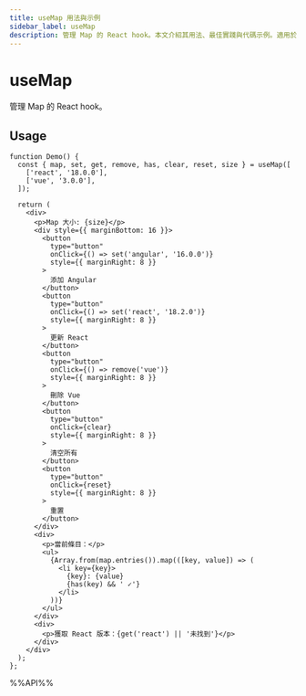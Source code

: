 ```yaml
---
title: useMap 用法與示例
sidebar_label: useMap
description: 管理 Map 的 React hook。本文介紹其用法、最佳實踐與代碼示例。適用於 React 開發中需要管理鍵值對數據的場景。
---
```

# useMap

管理 Map 的 React hook。

## Usage

```tsx live
function Demo() {
  const { map, set, get, remove, has, clear, reset, size } = useMap([
    ['react', '18.0.0'],
    ['vue', '3.0.0'],
  ]);

  return (
    <div>
      <p>Map 大小: {size}</p>
      <div style={{ marginBottom: 16 }}>
        <button
          type="button"
          onClick={() => set('angular', '16.0.0')}
          style={{ marginRight: 8 }}
        >
          添加 Angular
        </button>
        <button
          type="button"
          onClick={() => set('react', '18.2.0')}
          style={{ marginRight: 8 }}
        >
          更新 React
        </button>
        <button
          type="button"
          onClick={() => remove('vue')}
          style={{ marginRight: 8 }}
        >
          刪除 Vue
        </button>
        <button
          type="button"
          onClick={clear}
          style={{ marginRight: 8 }}
        >
          清空所有
        </button>
        <button
          type="button"
          onClick={reset}
          style={{ marginRight: 8 }}
        >
          重置
        </button>
      </div>
      <div>
        <p>當前條目：</p>
        <ul>
          {Array.from(map.entries()).map(([key, value]) => (
            <li key={key}>
              {key}: {value} 
              {has(key) && ' ✓'}
            </li>
          ))}
        </ul>
      </div>
      <div>
        <p>獲取 React 版本：{get('react') || '未找到'}</p>
      </div>
    </div>
  );
};
```

%%API%%
